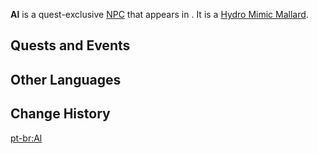 {{Meta
<!-- Remove this template after adding the missing info -->
|missing_NPC_profile  = yes
}}
{{Character Infobox
|type             = Quest NPC
|image            = NPC Al.png
|realname         = <!-- Optional, if different from in-game name -->
|deceased         = <!-- Past (for deceased prior to events of the game) or free response -->
|element          = Hydro
|region           = Fontaine
|location         = Fontaine
|affiliation      = Narzissenkreuz Adventure Team
|title            = 
|ancestry         = <!-- Clan/family -->
|father           = 
|mother           = 
|spouse           = 
|sibling          = 
|child            = 
|relative         = 
|voiceEN          = 
|voiceCN          = 
|voiceJP          = 
|voiceKR          = 
|dialoguereward   = 
}}
'''Al''' is a quest-exclusive [[NPC]] that appears in {{Quest|The Narzissenkreuz Adventure}}. It is a [[Hydro Mimic Mallard]].
<!--
==Location==
{{subst:#tag:gallery|
NPC Location {{subst:#titleparts:{{subst:PAGENAME}}}}.png{{subst:!}}{{subst:#titleparts:{{subst:PAGENAME}}}}'s location
NPC Location {{subst:#titleparts:{{subst:PAGENAME}}}} Context.png{{subst:!}}Additional context
}}

==Profile==
Detailed story/lore information goes here.
''(To be added.)''

===Appearance===
Keep appearance section short and concise. Limit to 2 paragraphs with 3-4 sentences each.
''(To be added.)''
-->
==Quests and Events==
{{Quests and Events}}
<!--
==Idle Quotes==
{{Dialogue Start}}
: {{DIcon|Idle}} {{Tx}}
:: {{A|VO {{subst:PAGENAME}} 01.ogg}} "{{Tx}}"
{{Dialogue End}}

==Dialogue==
{{Dialogue Start}}
:'''{{subst:PAGENAME}}:''' 
:{{DIcon}}
{{Dialogue End}}
--><!--
==Event Dialogue==
===Event Name===
{{Dialogue Start}}
:'''{{subst:PAGENAME}}:'''
{{Dialogue End}}
-->
==Other Languages==
{{Other Languages|default_hidden=1
|en      = Al
|zhs     = 阿尔
|zhs_rm  = Ā'ěr
|zht     = 阿爾
|zht_rm  = Ā'ěr
|ja      = アル
|ja_rm   = Aru
|ko      = 알
|es      = Ánade
|fr      = Al
|ru      = Ал
|th      = Al
|vi      = Al
|de      = Al
|id      = Al
|pt      = Al
|tr      = Al
|it      = Al
}}

==Change History==
{{Change History|4.0}}
<!--
==References==
{{Reflist}}-->

[[pt-br:Al]]